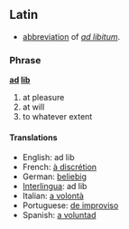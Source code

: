 == Latin ==
<!-- is this the etymology section? -->
*[[abbreviation]] of ''[[ad libitum]]''.

=== Phrase ===
'''[[ad]] [[lib]]'''

# at pleasure
# at will
# to whatever extent

==== Translations ====
*English: ad lib
*French: [[à discrétion]] 
*German: [[beliebig]] 
*[[Interlingua]]: ad lib
*Italian: [[a volontà]] 
*Portuguese: [[de improviso]] 
*Spanish: [[a voluntad]]